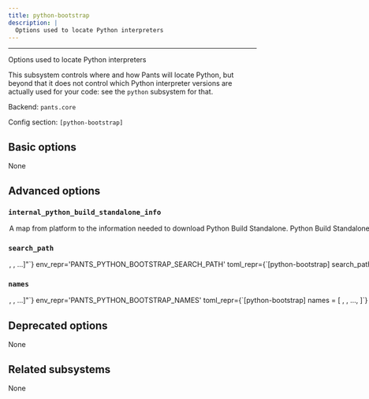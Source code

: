```yaml
---
title: python-bootstrap
description: |
  Options used to locate Python interpreters
---
```



---

Options used to locate Python interpreters

This subsystem controls where and how Pants will locate Python, but beyond that it does not control which Python interpreter versions are actually used for your code: see the `python` subsystem for that.

Backend: <span className="color--primary">`pants.core`</span>

Config section: <span className="color--primary">`[python-bootstrap]`</span>

<span className={styles.options}>

## Basic options

None

## Advanced options

### `internal_python_build_standalone_info`

<Option
  cli_repr={`--python-bootstrap-internal-python-build-standalone-info="{'key1': val1, 'key2': val2, ...}"`}
  env_repr='PANTS_PYTHON_BOOTSTRAP_INTERNAL_PYTHON_BUILD_STANDALONE_INFO'
  toml_repr={`[python-bootstrap.internal_python_build_standalone_info]
key1 = val1
key2 = val2
...`}
  default_repr={`{\n  "linux_arm64": [\n    "https://github.com/indygreg/python-build-standalone/releases/download/20230116/cpython-3.9.16+20230116-aarch64-unknown-linux-gnu-install_only.tar.gz",\n    "1ba520c0db431c84305677f56eb9a4254f5097430ed443e92fc8617f8fba973d",\n    23873387\n  ],\n  "linux_x86_64": [\n    "https://github.com/indygreg/python-build-standalone/releases/download/20230116/cpython-3.9.16+20230116-x86_64-unknown-linux-gnu-install_only.tar.gz",\n    "7ba397787932393e65fc2fb9fcfabf54f2bb6751d5da2b45913cb25b2d493758",\n    26129729\n  ],\n  "macos_arm64": [\n    "https://github.com/indygreg/python-build-standalone/releases/download/20230116/cpython-3.9.16+20230116-aarch64-apple-darwin-install_only.tar.gz",\n    "d732d212d42315ac27c6da3e0b69636737a8d72086c980daf844344c010cab80",\n    17084463\n  ],\n  "macos_x86_64": [\n    "https://github.com/indygreg/python-build-standalone/releases/download/20230116/cpython-3.9.16+20230116-x86_64-apple-darwin-install_only.tar.gz",\n    "3948384af5e8d4ee7e5ccc648322b99c1c5cf4979954ed5e6b3382c69d6db71e",\n    17059474\n  ]\n}`}
>

A map from platform to the information needed to download Python Build Standalone.

Python Build Standalone is used to run Python-implemented Pants tools/scripts in docker environments (so that Python doesn&#x27;t need to be installed).

The version of Python provided should match the default value&#x27;s version, which is the highest Python Major/Minor version compatible with the Pants package&#x27;s interpreter constraints. Additionally, the downloaded file should be extractable by `tar` using `-xvf` (most likely a `.tar.gz` file).

The schema is &#x3C;string platform key&#x3E;: (&#x3C;string url&#x3E;, &#x3C;string fingerprint&#x3E;, &#x3C;int bytelen&#x3E;) for each possible platform.

</Option>

### `search_path`

<Option
  cli_repr={`--python-bootstrap-search-path="[<binary-paths>, <binary-paths>, ...]"`}
  env_repr='PANTS_PYTHON_BOOTSTRAP_SEARCH_PATH'
  toml_repr={`[python-bootstrap]
search_path = [
    <binary-paths>,
    <binary-paths>,
    ...,
]`}
  default_repr={`[\n  "<PYENV>",\n  "<PATH>"\n]`}
  target_field_name='python_bootstrap_search_path'
>

A list of paths to search for Python interpreters.

Which interpeters are actually used from these paths is context-specific: the Python backend selects interpreters using options on the `python` subsystem, in particular, the `[python].interpreter_constraints` option.

You can specify absolute paths to interpreter binaries and/or to directories containing interpreter binaries. The order of entries does not matter.

The following special strings are supported:

For all runtime environment types:

- `<PATH>`, the contents of the PATH env var

When the environment is a `local_environment` target:

- `<ASDF>`, all Python versions currently configured by ASDF `(asdf shell, ${HOME}/.tool-versions)`, with a fallback to all installed versions
- `<ASDF_LOCAL>`, the ASDF interpreter with the version in BUILD_ROOT/.tool-versions
- `<PYENV>`, all Python versions under $(pyenv root)/versions
- `<PYENV_LOCAL>`, the Pyenv interpreter with the version in BUILD_ROOT/.python-version
- `<PEXRC>`, paths in the PEX_PYTHON_PATH variable in /etc/pexrc or ~/.pexrc

</Option>

### `names`

<Option
  cli_repr={`--python-bootstrap-names="[<python-binary-names>, <python-binary-names>, ...]"`}
  env_repr='PANTS_PYTHON_BOOTSTRAP_NAMES'
  toml_repr={`[python-bootstrap]
names = [
    <python-binary-names>,
    <python-binary-names>,
    ...,
]`}
  default_repr={`[\n  "python",\n  "python3"\n]`}
  target_field_name='python_bootstrap_names'
>

The names of Python binaries to search for. See the `--search-path` option to influence where interpreters are searched for.

This does not impact which Python interpreter is used to run your code, only what is used to run internal tools.

</Option>

## Deprecated options

None

## Related subsystems

None

</span>
